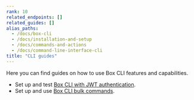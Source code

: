 ```yaml
---
rank: 10
related_endpoints: []
related_guides: []
alias_paths:
  - /docs/box-cli
  - /docs/installation-and-setup
  - /docs/commands-and-actions
  - /docs/command-line-interface-cli
title: "CLI guides"
---
```

Here you can find guides on how 
to use Box CLI features and capabilities.

* Set up and test [Box CLI with JWT authentication][1]. 
* Set up and use [Box CLI bulk commands][2].

[1]: g://cli/cli-docs/jwt-cli
[2]: g://cli/cli-docs/bulk-commands